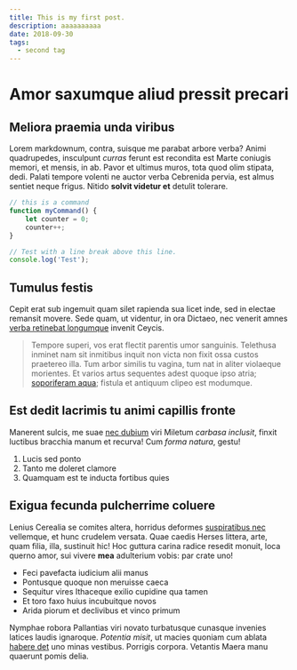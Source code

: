 ```yaml
---
title: This is my first post.
description: aaaaaaaaaa
date: 2018-09-30
tags:
  - second tag
---
```


# Amor saxumque aliud pressit precari

## Meliora praemia unda viribus

Lorem markdownum, contra, suisque me parabat arbore verba? Animi quadrupedes,
insculpunt *curras* ferunt est recondita est Marte coniugis memori, et mensis,
in ab. Pavor et ultimus muros, tota quod olim stipata, dedi. Palati tempore
volenti ne auctor verba Cebrenida pervia, est almus sentiet neque frigus. Nitido
**solvit videtur et** detulit tolerare.

``` js
// this is a command
function myCommand() {
	let counter = 0;
	counter++;
}

// Test with a line break above this line.
console.log('Test');
```

## Tumulus festis

Cepit erat sub ingemuit quam silet rapienda sua licet inde, sed in electae
remansit movere. Sede quam, ut videntur, in ora Dictaeo, nec venerit amnes
[verba retinebat longumque](http://www.ut.io/hanc.aspx) invenit Ceycis.

> Tempore superi, vos erat flectit parentis umor sanguinis. Telethusa inminet
> nam sit inmitibus inquit non victa non fixit ossa custos praetereo illa. Tum
> arbor similis tu vagina, tum nat in aliter violaeque morientes. Et varios
> artus sequentes adest quoque ipso atria; [soporiferam
> aqua](http://crimina.net/et.html); fistula et antiquum clipeo est modumque.

## Est dedit lacrimis tu animi capillis fronte

Manerent sulcis, me suae [nec dubium](http://capillos.org/) viri Miletum
*carbasa inclusit*, finxit luctibus bracchia manum et recurva! Cum *forma
natura*, gestu!

1. Lucis sed ponto
2. Tanto me doleret clamore
3. Quamquam est te inducta fortibus quies

## Exigua fecunda pulcherrime coluere

Lenius Cerealia se comites altera, horridus deformes [suspiratibus
nec](http://www.imagoimis.com/tenuit-ecce) vellemque, et hunc crudelem versata.
Quae caedis Herses littera, arte, quam filia, illa, sustinuit hic! Hoc guttura
carina radice resedit monuit, loca querno amor, sui vivere **mea** adulterium
vobis: par crate uno!

- Feci pavefacta iudicium alii manus
- Pontusque quoque non meruisse caeca
- Sequitur vires Ithaceque exilio cupidine qua tamen
- Et toro faxo huius incubuitque novos
- Arida piorum et declivibus et vinco primum

Nymphae robora Pallantias viri novato turbatusque cunasque invenies latices
laudis ignaroque. *Potentia misit*, ut macies quoniam cum ablata [habere
det](http://et.org/miserabile) uno minas vestibus. Porrigis corpora. Vetantis
Maera manu quaerunt pomis delia.
